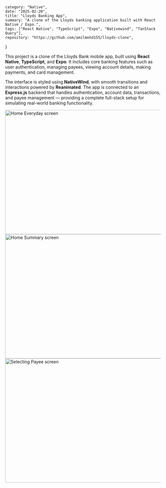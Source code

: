     category: "Native",
    date: "2025-02-20",
    title: "Lloyds Banking App",
    summary: "A clone of the Lloyds banking application built with React Native / Expo.",
    tags: ["React Native", "TypeScript", "Expo", "Nativewind", "TanStack Query"],
    repository: "https://github.com/amilmohd155/lloyds-clone",
}



This project is a clone of the Lloyds Bank mobile app, built using **React Native**, **TypeScript**, and **Expo**. It includes core banking features such as user authentication, managing payees, viewing account details, making payments, and card management.

The interface is styled using **NativeWind**, with smooth transitions and interactions powered by **Reanimated**. The app is connected to an **Express.js** backend that handles authentication, account data, transactions, and payee management — providing a complete full-stack setup for simulating real-world banking functionality.


<div className='grid grid-cols-3 gap-x-2'>
    <Image src="/projects/lloyds/home-everyday.png" alt="Home Everyday screen" width="600" height="400" />
    <Image src="/projects/lloyds/home-summary.png" alt="Home Summary screen" width="600" height="400" />
    <Image src="/projects/lloyds/selecting-payee.png" alt="Selecting Payee screen" width="600" height="400" />
</div>
